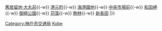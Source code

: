 {{鐵道路線|
| 模板名稱 = 海岸線 (神戶市營地下鐵)
| 名稱 = [[File:Kobe_Municipal_Subway_Logo.svg|15px|link=神戶市營地下鐵]] <small>[[神戶市營地下鐵]]</small> [[海岸線 (神戶市營地下鐵)|海岸線（夢海鷗）]] [[File:Subway KobeKaigan.svg|15px]]
| 代表色 = #00469c
| 背景顏色 = #FFFFFF 
| 車站列表 = [[三宮·花時計前站|三宮·花時計前]]{{-w}} [[舊居留地·大丸前站|舊居留地·大丸前]]{{-w}} [[港元町站|港元町]]{{-w}} [[海港園地站|海港園地]]{{-w}} [[中央市場前站|中央市場前]]{{-w}} [[和田岬站|和田岬]]{{-w}} [[御崎公園站|御崎公園]]{{-w}} [[苅藻站|苅藻]]{{-w}} [[駒林站|駒林]]{{-w}} [[新長田站|新長田]]
|}}<noinclude>
[[Category:神戶市交通局]]
[[Category:日本地鐵模板|Kobe]]
</noinclude>